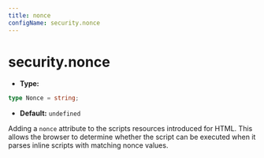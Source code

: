```yaml
---
title: nonce
configName: security.nonce
---
```


# security.nonce

- **Type:**

```ts
type Nonce = string;
```

- **Default:** `undefined`

Adding a `nonce` attribute to the scripts resources introduced for HTML. This allows the browser to determine whether the script can be executed when it parses inline scripts with matching nonce values.


<RsbuildConig />
